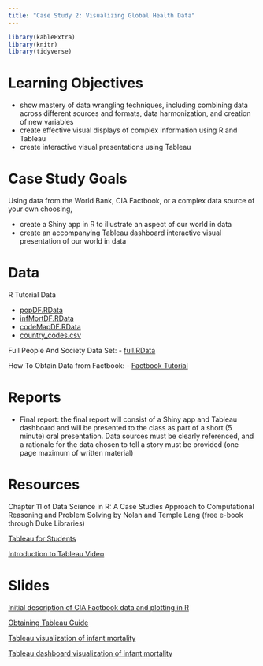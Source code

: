 ```yaml
---
title: "Case Study 2: Visualizing Global Health Data"
---
```


```r
library(kableExtra)
library(knitr)
library(tidyverse)
```


# Learning Objectives

- show mastery of data wrangling techniques, including combining data across different sources and formats, data harmonization, and creation of new variables 
- create effective visual displays of complex information using R and Tableau
- create interactive visual presentations using Tableau

# Case Study Goals
Using data from the World Bank, CIA Factbook, or a complex data source of your own choosing, 

- create a Shiny app in R to illustrate an aspect of our world in data
- create an accompanying Tableau dashboard interactive visual presentation of our world in data

# Data 



R Tutorial Data 

- [popDF.RData](decks/data/popDF.RData)
- [infMortDF.RData](decks/data/infMortDF.RData)
- [codeMapDF.RData](decks/data/codeMapDF.RData)
- [country_codes.csv](decks/data/country_codes.csv)

Full People And Society Data Set:
- [full.RData](decks/data/full.RData)

How To Obtain Data from Factbook:
- [Factbook Tutorial](decks/data/data_file_2014.html)



# Reports

- Final report: the final report will consist of a Shiny app and Tableau dashboard and will be presented to the class as part of a short (5 minute) oral presentation. Data sources must be clearly referenced, and a rationale for the data chosen to tell a story must be provided (one page maximum of written material)

# Resources

Chapter 11 of Data Science in R: A Case Studies Approach to Computational Reasoning and Problem Solving by Nolan and Temple Lang (free e-book through Duke Libraries)

[Tableau for Students](https://www.tableau.com/academic/students)

[Introduction to Tableau Video](http://library.capture.duke.edu/Panopto/Pages/Viewer.aspx?id=05708679-00e5-45c3-bb31-fd3724cd8009)


# Slides


[Initial description of CIA Factbook data and plotting in R](decks/cs02_1_deck.html)

[Obtaining Tableau Guide](decks/cs02_2_deck.html)

[Tableau visualization of infant mortality](decks/cs02_3_deck.html)

[Tableau dashboard visualization of infant mortality](decks/cs02_4_deck.html)


